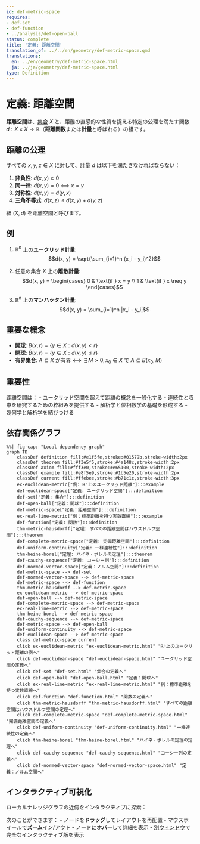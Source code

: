 ```yaml
---
id: def-metric-space
requires:
- def-set
- def-function
- ../analysis/def-open-ball
status: complete
title: '定義: 距離空間'
translation_of: ../../en/geometry/def-metric-space.qmd
translations:
  en: ../en/geometry/def-metric-space.html
  ja: ../ja/geometry/def-metric-space.html
type: Definition
---
```


# 定義: 距離空間 {#def-metric-space}

**距離空間**は、[集合](../logic-set-theory/def-set.qmd) $X$ と、距離の直感的な性質を捉える特定の公理を満たす関数 $d: X \times X \to \mathbb{R}$（**距離関数**または**計量**と呼ばれる）の組です。

## 距離の公理

すべての $x, y, z \in X$ に対して、計量 $d$ は以下を満たさなければならない：

1. **非負性**: $d(x, y) \geq 0$
2. **同一律**: $d(x, y) = 0$ ⟺ $x = y$
3. **対称性**: $d(x, y) = d(y, x)$
4. **三角不等式**: $d(x, z) \leq d(x, y) + d(y, z)$

組 $(X, d)$ を距離空間と呼びます。

## 例

1. $\mathbb{R}^n$ 上の**ユークリッド計量**:
   $$d(x, y) = \sqrt{\sum_{i=1}^n (x_i - y_i)^2}$$

2. 任意の集合 $X$ 上の**離散計量**:
   $$d(x, y) = \begin{cases} 0 & \text{if } x = y \\ 1 & \text{if } x \neq y \end{cases}$$

3. $\mathbb{R}^n$ 上の**マンハッタン計量**:
   $$d(x, y) = \sum_{i=1}^n |x_i - y_i|$$

## 重要な概念

- **[開球](../analysis/def-open-ball.qmd)**: $B(x, r) = \{y \in X : d(x, y) < r\}$
- **閉球**: $\bar{B}(x, r) = \{y \in X : d(x, y) \leq r\}$
- **有界集合**: $A \subseteq X$ が有界 ⟺ $\exists M > 0, x_0 \in X$ で $A \subseteq B(x_0, M)$

## 重要性

距離空間は：
- ユークリッド空間を超えて距離の概念を一般化する
- 連続性と収束を研究するための枠組みを提供する
- 解析学と位相数学の基礎を形成する
- 幾何学と解析学を結びつける

## 依存関係グラフ

```mermaid
%%| fig-cap: "Local dependency graph"
graph TD
    classDef definition fill:#e1f5fe,stroke:#01579b,stroke-width:2px
    classDef theorem fill:#f3e5f5,stroke:#4a148c,stroke-width:2px
    classDef axiom fill:#fff3e0,stroke:#e65100,stroke-width:2px
    classDef example fill:#e8f5e9,stroke:#1b5e20,stroke-width:2px
    classDef current fill:#ffebee,stroke:#b71c1c,stroke-width:3px
    ex-euclidean-metric["例: ℝⁿ上のユークリッド距離"]:::example
    def-euclidean-space["定義: ユークリッド空間"]:::definition
    def-set["定義: 集合"]:::definition
    def-open-ball["定義：開球"]:::definition
    def-metric-space["定義：距離空間"]:::definition
    ex-real-line-metric["例：標準距離を持つ実数直線"]:::example
    def-function["定義: 関数"]:::definition
    thm-metric-hausdorff["定理: すべての距離空間はハウスドルフ空間"]:::theorem
    def-complete-metric-space["定義: 完備距離空間"]:::definition
    def-uniform-continuity["定義: 一様連続性"]:::definition
    thm-heine-borel["定理: ハイネ・ボレルの定理"]:::theorem
    def-cauchy-sequence["定義: コーシー列"]:::definition
    def-normed-vector-space["定義：ノルム空間"]:::definition
    def-metric-space --> def-set
    def-normed-vector-space --> def-metric-space
    def-metric-space --> def-function
    thm-metric-hausdorff --> def-metric-space
    ex-euclidean-metric --> def-metric-space
    def-open-ball --> def-metric-space
    def-complete-metric-space --> def-metric-space
    ex-real-line-metric --> def-metric-space
    thm-heine-borel --> def-metric-space
    def-cauchy-sequence --> def-metric-space
    def-metric-space --> def-open-ball
    def-uniform-continuity --> def-metric-space
    def-euclidean-space --> def-metric-space
    class def-metric-space current
    click ex-euclidean-metric "ex-euclidean-metric.html" "ℝⁿ上のユークリッド距離の例へ"
    click def-euclidean-space "def-euclidean-space.html" "ユークリッド空間の定義へ"
    click def-set "def-set.html" "集合の定義へ"
    click def-open-ball "def-open-ball.html" "定義：開球へ"
    click ex-real-line-metric "ex-real-line-metric.html" "例：標準距離を持つ実数直線へ"
    click def-function "def-function.html" "関数の定義へ"
    click thm-metric-hausdorff "thm-metric-hausdorff.html" "すべての距離空間はハウスドルフ空間の定理へ"
    click def-complete-metric-space "def-complete-metric-space.html" "完備距離空間の定義へ"
    click def-uniform-continuity "def-uniform-continuity.html" "一様連続性の定義へ"
    click thm-heine-borel "thm-heine-borel.html" "ハイネ・ボレルの定理の定理へ"
    click def-cauchy-sequence "def-cauchy-sequence.html" "コーシー列の定義へ"
    click def-normed-vector-space "def-normed-vector-space.html" "定義：ノルム空間へ"
```

## インタラクティブ可視化

ローカルナレッジグラフの近傍をインタラクティブに探索：

::: {.graph-viz data-id="def-metric-space" data-width="700" data-height="500"}
:::

次のことができます：
- ノードを**ドラッグ**してレイアウトを再配置
- マウスホイールで**ズーム**イン/アウト
- ノードに**ホバー**して詳細を表示
- [別ウィンドウ](../../output/interactive/ja/def-metric-space.html){target="_blank"}で完全なインタラクティブ版を表示
